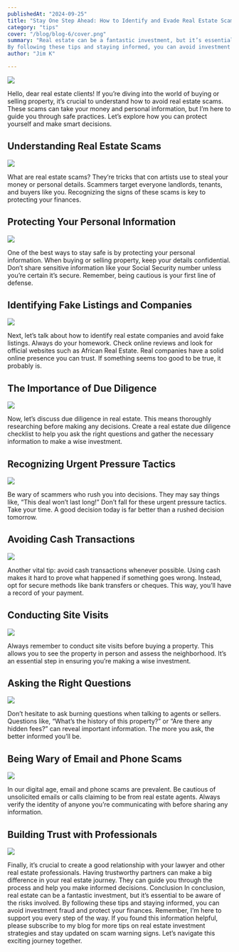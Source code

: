 ```yaml
---
publishedAt: "2024-09-25"
title: "Stay One Step Ahead: How to Identify and Evade Real Estate Scams"
category: "tips"
cover: "/blog/blog-6/cover.png"
summary: "Real estate can be a fantastic investment, but it’s essential to be aware of the risks involved. 
By following these tips and staying informed, you can avoid investment fraud and protect your finances."
author: "Jim K"

---
```


![](/blog/blog-6/cover.png)

Hello, dear real estate clients! If you’re diving into the world of buying or selling property, it’s crucial to understand how to avoid real estate scams. 
These scams can take your money and personal information, but I’m here to guide you through safe practices. 
Let’s explore how you can protect yourself and make smart decisions.

## Understanding Real Estate Scams

![](/blog/blog-6/image-0-1.png)

What are real estate scams? They’re tricks that con artists use to steal your money or personal details. 
Scammers target everyone landlords, tenants, and buyers like you. Recognizing the signs of these scams is key to protecting your finances.

## Protecting Your Personal Information


![](/blog/blog-6/image-1.png)

One of the best ways to stay safe is by protecting your personal information. When buying or selling property, keep your details confidential. 
Don’t share sensitive information like your Social Security number unless you’re certain it’s secure. 
Remember, being cautious is your first line of defense.

## Identifying Fake Listings and Companies

![](/blog/blog-6/image-2.png)

Next, let’s talk about how to identify real estate companies and avoid fake listings. Always do your homework. 
Check online reviews and look for official websites such as African Real Estate. Real companies have a solid online presence you can trust. If something seems too good to be true, it probably is.

## The Importance of Due Diligence

![](/blog/blog-6/image-2-1.png)

Now, let’s discuss due diligence in real estate. This means thoroughly researching before making any decisions. 
Create a real estate due diligence checklist to help you ask the right questions and gather the necessary information to make a wise investment.


## Recognizing Urgent Pressure Tactics


![](/blog/blog-6/image-2-2.png)

Be wary of scammers who rush you into decisions. They may say things like, “This deal won’t last long!” Don’t fall for these urgent pressure tactics. 
Take your time. A good decision today is far better than a rushed decision tomorrow.

## Avoiding Cash Transactions

![](/blog/blog-6/image-2-3.png)

Another vital tip: avoid cash transactions whenever possible. Using cash makes it hard to prove what happened if something goes wrong. Instead, opt for secure methods like bank transfers or cheques. This way, you’ll have a record of your payment.


## Conducting Site Visits

![](/blog/blog-6/image-2-3.png)

Always remember to conduct site visits before buying a property. This allows you to see the property in person and assess the neighborhood. 
It’s an essential step in ensuring you’re making a wise investment.

## Asking the Right Questions

![](/blog/blog-6/image-2-5.png)

Don’t hesitate to ask burning questions when talking to agents or sellers. Questions like, “What’s the history of this property?” or “Are there any hidden fees?” can reveal important information. The more you ask, the better informed you’ll be.

## Being Wary of Email and Phone Scams


![](/blog/blog-6/image-2-6.png)

In our digital age, email and phone scams are prevalent. Be cautious of unsolicited emails or calls claiming to be from real estate agents. 
Always verify the identity of anyone you’re communicating with before sharing any information.

## Building Trust with Professionals


![](/blog/blog-6/image-2-7.png)

Finally, it’s crucial to create a good relationship with your lawyer and other real estate professionals. 
Having trustworthy partners can make a big difference in your real estate journey. They can guide you through the process and help you make informed decisions.
Conclusion
In conclusion, real estate can be a fantastic investment, but it’s essential to be aware of the risks involved. 
By following these tips and staying informed, you can avoid investment fraud and protect your finances. Remember, I’m here to support you every step of the way.
If you found this information helpful, please subscribe to my blog for more tips on real estate investment strategies and stay updated on scam warning signs. 
Let’s navigate this exciting journey together.
